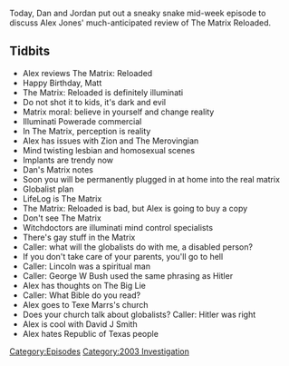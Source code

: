{{DEFAULTSORT:
    #_EPISODE_0566:May 21, 2003
}}{{Episode
    | title           = May 21, 2003
    | caption         = Listen to this episode on [https://knowledgefight.libsyn.com/566-may-21-2003 Libsyn] [https://open.spotify.com/episode/1OfiK3XyBFIFDfl1nknYGB Spotify], Read the [[Transcript/566: May 21, 2003|Unofficial Transcript]], View discussion on [https://reddit.com/o0xlbv Reddit]
    | episodeNumber   = 566
    | length          = 01:25:10
    | airDate         = June 16, 2021
    | coverageDate    = May 21, 2003
    | episodeType     = [[:Category:2003 Investigation|2003 Investigation]]
    | appearance      = [[Texe Marrs]], [[David J Smith]]
    | previousEpisode = [[565: June 10, 2021]]
    | nextEpisode     = [[567: June 13, 2021]]
}}

{{Stub}}

Today, Dan and Jordan put out a sneaky snake mid-week episode to discuss Alex Jones' much-anticipated review of The Matrix Reloaded.

==Tidbits==

*Alex reviews The Matrix: Reloaded
*Happy Birthday, Matt
*The Matrix: Reloaded is definitely illuminati
*Do not shot it to kids, it's dark and evil
*Matrix moral: believe in yourself and change reality
*Illuminati Powerade commercial
*In The Matrix, perception is reality
*Alex has issues with Zion and The Merovingian
*Mind twisting lesbian and homosexual scenes
*Implants are trendy now
*Dan's Matrix notes
*Soon you will be permanently plugged in at home into the real matrix
*Globalist plan
*LifeLog is The Matrix
*The Matrix: Reloaded is bad, but Alex is going to buy a copy
*Don't see The Matrix
*Witchdoctors are illuminati mind control specialists
*There's gay stuff in the Matrix
*Caller: what will the globalists do with me, a disabled person?
*If you don't take care of your parents, you'll go to hell
*Caller: Lincoln was a spiritual man
*Caller: George W Bush used the same phrasing as Hitler
*Alex has thoughts on The Big Lie
*Caller: What Bible do you read?
*Alex goes to Texe Marrs's church
*Does your church talk about globalists? Caller: Hitler was right
*Alex is cool with David J Smith
*Alex hates Republic of Texas people

[[Category:Episodes]]
[[Category:2003 Investigation]]
